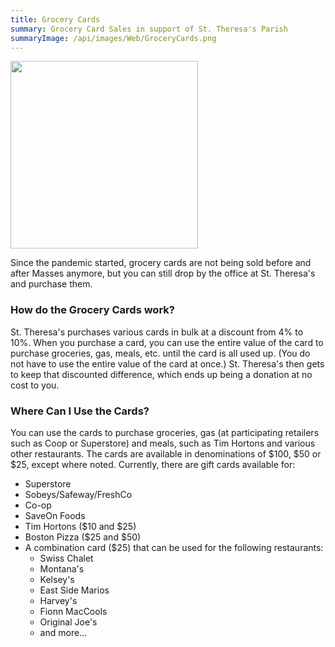 ---
title: Grocery Cards
summary: Grocery Card Sales in support of St. Theresa's Parish
summaryImage: /api/images/Web/GroceryCards.png
---

<Image
  float="right"
  width="300px"
  m="20px"
  src="/api/images/Web/GroceryCards.png"
/>

Since the pandemic started, grocery cards are not being sold before and after Masses
anymore, but you can still drop by the office at St. Theresa's and purchase them.

### How do the Grocery Cards work?

St. Theresa's purchases various cards in bulk at a discount from 4% to 10%. When you purchase a card, you can use the entire value of the card
to purchase groceries, gas, meals, etc. until the card is all used up. (You do not have to use the entire value of the card at once.)
St. Theresa's then gets to keep that discounted difference, which ends up being a donation at no cost to you.

### Where Can I Use the Cards?

You can use the cards to purchase groceries, gas (at participating retailers such as Coop or Superstore) and meals, such as Tim Hortons and various other restaurants.
The cards are available in denominations of $100, $50 or $25, except where noted. Currently, there are gift cards available for:

- Superstore
- Sobeys/Safeway/FreshCo
- Co-op
- SaveOn Foods
- Tim Hortons ($10 and $25)
- Boston Pizza ($25 and $50)
- A combination card ($25) that can be used for the following restaurants:
  - Swiss Chalet
  - Montana's
  - Kelsey's
  - East Side Marios
  - Harvey's
  - Fionn MacCools
  - Original Joe's
  - and more...
